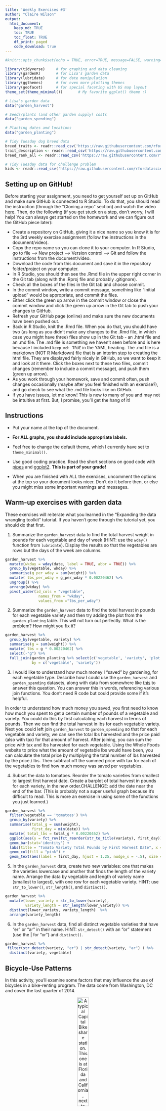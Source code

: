 ```yaml
---
title: 'Weekly Exercises #3'
author: "Claire Wilson"
output: 
  html_document:
    keep_md: TRUE
    toc: TRUE
    toc_float: TRUE
    df_print: paged
    code_download: true
---
```



```r
#knitr::opts_chunk$set(echo = TRUE, error=TRUE, message=FALSE, warning=FALSE)
```

```r
library(tidyverse)     # for graphing and data cleaning
library(gardenR)       # for Lisa's garden data
library(lubridate)     # for date manipulation
library(ggthemes)      # for even more plotting themes
library(geofacet)      # for special faceting with US map layout
theme_set(theme_minimal())       # My favorite ggplot() theme :)
```

```r
# Lisa's garden data
data("garden_harvest")

# Seeds/plants (and other garden supply) costs
data("garden_spending")

# Planting dates and locations
data("garden_planting")

# Tidy Tuesday dog breed data
breed_traits <- readr::read_csv('https://raw.githubusercontent.com/rfordatascience/tidytuesday/master/data/2022/2022-02-01/breed_traits.csv')
trait_description <- readr::read_csv('https://raw.githubusercontent.com/rfordatascience/tidytuesday/master/data/2022/2022-02-01/trait_description.csv')
breed_rank_all <- readr::read_csv('https://raw.githubusercontent.com/rfordatascience/tidytuesday/master/data/2022/2022-02-01/breed_rank.csv')

# Tidy Tuesday data for challenge problem
kids <- readr::read_csv('https://raw.githubusercontent.com/rfordatascience/tidytuesday/master/data/2020/2020-09-15/kids.csv')
```

## Setting up on GitHub!

Before starting your assignment, you need to get yourself set up on GitHub and make sure GitHub is connected to R Studio. To do that, you should read the instruction (through the "Cloning a repo" section) and watch the video [here](https://github.com/llendway/github_for_collaboration/blob/master/github_for_collaboration.md). Then, do the following (if you get stuck on a step, don't worry, I will help! You can always get started on the homework and we can figure out the GitHub piece later):

* Create a repository on GitHub, giving it a nice name so you know it is for the 3rd weekly exercise assignment (follow the instructions in the document/video).  
* Copy the repo name so you can clone it to your computer. In R Studio, go to file --> New project --> Version control --> Git and follow the instructions from the document/video.  
* Download the code from this document and save it in the repository folder/project on your computer.  
* In R Studio, you should then see the .Rmd file in the upper right corner in the Git tab (along with the .Rproj file and probably .gitignore).  
* Check all the boxes of the files in the Git tab and choose commit.  
* In the commit window, write a commit message, something like "Initial upload" would be appropriate, and commit the files.  
* Either click the green up arrow in the commit window or close the commit window and click the green up arrow in the Git tab to push your changes to GitHub.  
* Refresh your GitHub page (online) and make sure the new documents have been pushed out.  
* Back in R Studio, knit the .Rmd file. When you do that, you should have two (as long as you didn't make any changes to the .Rmd file, in which case you might have three) files show up in the Git tab - an .html file and an .md file. The .md file is something we haven't seen before and is here because I included `keep_md: TRUE` in the YAML heading. The .md file is a markdown (NOT R Markdown) file that is an interim step to creating the html file. They are displayed fairly nicely in GitHub, so we want to keep it and look at it there. Click the boxes next to these two files, commit changes (remember to include a commit message), and push them (green up arrow).  
* As you work through your homework, save and commit often, push changes occasionally (maybe after you feel finished with an exercise?), and go check to see what the .md file looks like on GitHub.  
* If you have issues, let me know! This is new to many of you and may not be intuitive at first. But, I promise, you'll get the hang of it! 



## Instructions

* Put your name at the top of the document. 

* **For ALL graphs, you should include appropriate labels.** 

* Feel free to change the default theme, which I currently have set to `theme_minimal()`. 

* Use good coding practice. Read the short sections on good code with [pipes](https://style.tidyverse.org/pipes.html) and [ggplot2](https://style.tidyverse.org/ggplot2.html). **This is part of your grade!**

* When you are finished with ALL the exercises, uncomment the options at the top so your document looks nicer. Don't do it before then, or else you might miss some important warnings and messages.


## Warm-up exercises with garden data

These exercises will reiterate what you learned in the "Expanding the data wrangling toolkit" tutorial. If you haven't gone through the tutorial yet, you should do that first.

  1. Summarize the `garden_harvest` data to find the total harvest weight in pounds for each vegetable and day of week (HINT: use the `wday()` function from `lubridate`). Display the results so that the vegetables are rows but the days of the week are columns.

```r
garden_harvest %>% 
  mutate(wkday = wday(date, label = TRUE, abbr = TRUE)) %>% 
  group_by(vegetable, wkday) %>% 
  summarise(g_per_wday = sum(weight)) %>% 
  mutate( lbs_per_wday = g_per_wday * 0.00220462) %>%
  ungroup() %>% 
  arrange(wkday) %>% 
  pivot_wider(id_cols = "vegetable",
               names_from = "wkday",
               values_from ="lbs_per_wday") 
```

  2. Summarize the `garden_harvest` data to find the total harvest in pounds for each vegetable variety and then try adding the plot from the `garden_planting` table. This will not turn out perfectly. What is the problem? How might you fix it?

```r
garden_harvest %>% 
  group_by(vegetable, variety) %>% 
  summarise(g = sum(weight)) %>% 
  mutate( lbs = g * 0.00220462) %>%  
  select(-"g") %>% 
  full_join(garden_planting %>% select(c('vegetable', 'variety', 'plot')), 
            by = c('vegetable', 'variety')) 
```

  3. I would like to understand how much money I "saved" by gardening, for each vegetable type. Describe how I could use the `garden_harvest` and `garden_spending` datasets, along with data from somewhere like [this](https://products.wholefoodsmarket.com/search?sort=relevance&store=10542) to answer this question. You can answer this in words, referencing various join functions. You don't need R code but could provide some if it's helpful.
  
  In order to understand how much money you saved, you first need to know how much you spent to get a certain number of pounds of a vegetable and variety. You could do this by first calculating each harvest in terms of pounds. Then we can find the total harvest in lbs for each vegetable variety. Next you could left join `garden_harvest` to `garden_spending` so that for each vegetable and variety, we can see the total lbs harvested and the price paid (also with tax) for that amount of harvest. After joining, you can sum the price with tax and lbs harvested for each vegetable. Using the Whole Foods website to price what the amount of vegetable lbs would have been, you can calculate the total price by multiplying the total number of lbs harvested by the price / lbs. Then subtract off the summed price with tax for each of the vegetables to find how much money was saved per vegetables. 

  4. Subset the data to tomatoes. Reorder the tomato varieties from smallest to largest first harvest date. Create a barplot of total harvest in pounds for each variety, in the new order.CHALLENGE: add the date near the end of the bar. (This is probably not a super useful graph because it's difficult to read. This is more an exercise in using some of the functions you just learned.)

```r

garden_harvest %>% 
  filter(vegetable == 'tomatoes') %>% 
  group_by(variety) %>% 
  summarise(total_g = sum(weight),
            first_day = min(date)) %>% 
  mutate( total_lbs = total_g * 0.00220462) %>% 
  ggplot(aes(y = fct_rev(fct_reorder(str_to_title(variety), first_day)), x = total_lbs)) +
  geom_bar(stat='identity') +
  labs(title = "Tomato Variety Total Pounds by First Harvest Date", x = "Lbs", y = "") +
  geom_col(fill = "pink") +
  geom_text(aes(label = first_day, hjust = 1.25, nudge_x = -.5), size = 3)
```

  5. In the `garden_harvest` data, create two new variables: one that makes the varieties lowercase and another that finds the length of the variety name. Arrange the data by vegetable and length of variety name (smallest to largest), with one row for each vegetable variety. HINT: use `str_to_lower()`, `str_length()`, and `distinct()`.
  
```r
garden_harvest %>% 
  mutate(lower_variety = str_to_lower(variety),
         variety_length = str_length(lower_variety)) %>% 
  distinct(lower_variety, variety_length)  %>% 
  arrange(variety_length)
```

  6. In the `garden_harvest` data, find all distinct vegetable varieties that have "er" or "ar" in their name. HINT: `str_detect()` with an "or" statement (use the | for "or") and `distinct()`.

```r
garden_harvest %>% 
 filter(str_detect(variety, "er") | str_detect(variety, "ar") ) %>% 
  distinct(variety, vegetable)
```


## Bicycle-Use Patterns

In this activity, you'll examine some factors that may influence the use of bicycles in a bike-renting program.  The data come from Washington, DC and cover the last quarter of 2014.

<center>

![A typical Capital Bikeshare station. This one is at Florida and California, next to Pleasant Pops.](https://www.macalester.edu/~dshuman1/data/112/bike_station.jpg){width="30%"}


![One of the vans used to redistribute bicycles to different stations.](https://www.macalester.edu/~dshuman1/data/112/bike_van.jpg){width="30%"}

</center>

Two data tables are available:

- `Trips` contains records of individual rentals
- `Stations` gives the locations of the bike rental stations

Here is the code to read in the data. We do this a little differently than usual, which is why it is included here rather than at the top of this file. To avoid repeatedly re-reading the files, start the data import chunk with `{r cache = TRUE}` rather than the usual `{r}`.

```r
data_site <- 
  "https://www.macalester.edu/~dshuman1/data/112/2014-Q4-Trips-History-Data.rds" 
Trips <- readRDS(gzcon(url(data_site)))
Stations<-read_csv("http://www.macalester.edu/~dshuman1/data/112/DC-Stations.csv")
```

**NOTE:** The `Trips` data table is a random subset of 10,000 trips from the full quarterly data. Start with this small data table to develop your analysis commands. **When you have this working well, you should access the full data set of more than 600,000 events by removing `-Small` from the name of the `data_site`.**

### Temporal patterns

It's natural to expect that bikes are rented more at some times of day, some days of the week, some months of the year than others. The variable `sdate` gives the time (including the date) that the rental started. Make the following plots and interpret them:

  7. A density plot, which is a smoothed out histogram, of the events versus `sdate`. Use `geom_density()`.
  
```r
Trips %>% 
  ggplot(aes(x = sdate)) +
  geom_density(fill = "maroon4") +
  labs(title = "Density of Bike Rental Events Over Time", x = "", y ="") +
  theme(axis.text.y = element_blank())
```
  
Interpret: Between October and January, we see the frequency of bike rentals decrease. This makes sense because the weather gets colder and colder so we would expect to see less people renting bikes in the winter. 


  8. A density plot of the events versus time of day.  You can use `mutate()` with `lubridate`'s  `hour()` and `minute()` functions to extract the hour of the day and minute within the hour from `sdate`. Hint: A minute is 1/60 of an hour, so create a variable where 3:30 is 3.5 and 3:45 is 3.75.
  
```r
Trips %>% 
  mutate(time_dec = hour(sdate) + minute(sdate) / 60) %>% 
  ggplot(aes(x = time_dec)) +
  geom_density(fill = "maroon3") +
  labs(title = "Number of Bike Rental Events per Time of Day", x = "", y ="") +
  theme(axis.text.y = element_blank())
```
  
Interpret: Across the hours of the day, we see the frequency of bike rentals increase in the morning as people wake up and start going to work. There is a peak in use at around 9 am when that is rush our of going to work. There is a dip after than as people settle into their days. There is another increase in frequency around lunch time as people rent bikes to go get lunch, and finally a last peak around 5/6 pm when people go home from work! There is a little increase around 1 am and this could be because of people riding home from a night out. 
  
  9. A bar graph of the events versus day of the week. Put day on the y-axis.
  
```r
Trips %>% 
  mutate(DoW = wday(sdate, label = TRUE, abbr = TRUE)) %>% 
  ggplot(aes(y = fct_rev(DoW))) +
  geom_bar(fill = "maroon2", col = "maroon") +
  labs(title = "Number of Bike Rental Events per Day of Week", x = "", y ="")
```
  
Interpret: We see here that the largest number of rental events occur during the weekdays. This suggests to me that most people use the bike rental service to commute to their jobs. The rentals are also used on the weekends though for errands and fun things!


  10. Facet your graph from exercise 8. by day of the week. Is there a pattern?
  
```r
Trips %>% 
  mutate(time_dec = hour(sdate) + minute(sdate) / 60,
         DoW = wday(sdate, label = TRUE, abbr = TRUE)) %>% 
  ggplot(aes(x = time_dec)) +
  geom_density(fill = "pink") +
  labs(title = "Density of Bike Rental Events per Time of Day", x = "", y ="") +
  facet_wrap(~ DoW) +
  theme(axis.text.y = element_blank())
```

Interpret: From these graphs, we see a similar trend in rental frequency between the last few graphs. On weekdays, there is a consistent trend in peak rentals in the mornings and evenings when people are commuting to and from work, in addition to a slight bump over lunch time when people get food. On weekends, there a general peak slope through the entire day as people are out and about doing fun things at all times of the day. We also see smaller bumps around 1 am over the weekends when people are out late more often.


The variable `client` describes whether the renter is a regular user (level `Registered`) or has not joined the bike-rental organization (`Causal`). The next set of exercises investigate whether these two different categories of users show different rental behavior and how `client` interacts with the patterns you found in the previous exercises. 

  11. Change the graph from exercise 10 to set the `fill` aesthetic for `geom_density()` to the `client` variable. You should also set `alpha = .5` for transparency and `color=NA` to suppress the outline of the density function.
  
```r
Trips %>% 
  mutate(time_dec = hour(sdate) + minute(sdate) / 60,
         DoW = wday(sdate, label = TRUE, abbr = TRUE)) %>% 
  ggplot(aes(x = time_dec)) +
  geom_density(aes(fill = client), color = NA, alpha = 0.5) +
  labs(title = "Density of Bike Rental Events per Time of Day by Day of Week", x = "", y ="", fill = "Client") +
  facet_wrap(~ DoW) +
  theme(axis.text.y = element_blank())
```

Interpret: By specifying the type of client, we learn more about how different riders use the bike service. It appears that the Registered clients are the one that rent bikes during the week to commute to work as their peaks are at 9 and 5 ish. The casual rider distribution actually doesn't appear to vary much across the days of the week. The rentals are a slow increase over the afternoons of all days. 

  12. Change the previous graph by adding the argument `position = position_stack()` to `geom_density()`. In your opinion, is this better or worse in terms of telling a story? What are the advantages/disadvantages of each?
  
```r
Trips %>% 
  mutate(time_dec = hour(sdate) + minute(sdate) / 60,
         DoW = wday(sdate, label = TRUE, abbr = TRUE)) %>% 
  ggplot(aes(x = time_dec)) +
  geom_density(aes(fill = client), color = NA, alpha = 0.5, position = position_stack()) +
  labs(title = "Density of Bike Rental Events per Time of Day and Day of Week", x = "", y ="", fill = "Client") +
  facet_wrap(~ DoW) +
  theme(axis.text.y = element_blank())
```
  
Interpret: This is worse for storytelling because the stack function adds the Casual distribution to be shown on top of the Registered distribution rather than starting the values at zero again. This prevents us from seeing the true trend over time of the Causal riders because we see residual trends left over from the registered clients. This stack could be good for see the cumulative trend for all clients as the last layer. The Casual rider outline shows the same trend when we don't facet at all for client. So what we actually see is the amount the total trend that the Registered riders make up.  

  13. In this graph, go back to using the regular density plot (without `position = position_stack()`). Add a new variable to the dataset called `weekend` which will be "weekend" if the day is Saturday or Sunday and  "weekday" otherwise (HINT: use the `ifelse()` function and the `wday()` function from `lubridate`). Then, update the graph from the previous problem by faceting on the new `weekend` variable. 
  
```r
Trips %>% 
  mutate(time_dec = hour(sdate) + minute(sdate) / 60,
         DoW = wday(sdate, label = TRUE, abbr = TRUE),
         weekend = ifelse(DoW == c("Sat", "Sun"), 'weekend', 'weekday')) %>% 
  ggplot(aes(x = time_dec)) +
  geom_density(aes(fill = client), color = NA, alpha = 0.5) +
  labs(title = "Density of Bike Rental Events per Time of Day", x = "", y ="", fill = "Client") +
  facet_wrap(~ weekend) +
  theme(axis.text.y = element_blank())
```
  
Interpret:  Looking at weekdays, we see that casual riders rent bikes more in the afternoons while the Registered riders rent bikes more round 8 am and 7 pm at higher intensities. On the weekend both Casual and Registered riders rent bikes most in the afternoon between 12 and 4 with Causal riders renting the most. We do see that Registered riders rent bikes around 1 am more than Casual riders. 


  14. Change the graph from the previous problem to facet on `client` and fill with `weekday`. What information does this graph tell you that the previous didn't? Is one graph better than the other?
  
```r
Trips %>% 
  mutate(time_dec = hour(sdate) + minute(sdate) / 60,
         DoW = wday(sdate, label = TRUE, abbr = TRUE),
         weekend = ifelse(DoW == c("Sat", "Sun"), 'weekend', 'weekday')) %>% 
  ggplot(aes(x = time_dec)) +
  geom_density(aes(fill = weekend), color = NA, alpha = 0.5) +
  labs(title = "Number of Bike Rental Events per Time of Day", x = "", y ="", fill = "Weekend") +
  facet_wrap(~ client) +
  theme(axis.text.y = element_blank())
```
Interpret: The trends differ between weekdays and weekends more for Registered riders than Casual riders. It also appears that Casual riders use bikes slightly more on weekends than weekdays with a sharper peak around 3pm. We can also see how Registered riders change their habits between weekdays and weekends when they like to rent their bikes.  

### Spatial patterns

  15. Use the latitude and longitude variables in `Stations` to make a visualization of the total number of departures from each station in the `Trips` data. Use either color or size to show the variation in number of departures. We will improve this plot next week when we learn about maps!
  
```r
Trips %>% 
  group_by(sstation) %>% 
  count() %>% 
  left_join(Stations, by = c("sstation" = "name")) %>% 
  ggplot(aes(x = long, y = lat)) +
  geom_point(aes(col = n), alpha = 0.75) +
  scale_color_continuous(low = "pink", high = "maroon4") +
  labs(title = "Total Number of Bike Departures in Space", col = "Departures", x = "Longitude", y = "Latitude")
```

Interpret: The highest number of rentals appear to occur in the city or in the most concentrated part of the rental space. All the points are clustered together and it appears that people mostly use the service to get around the within the cities.

  16. Only 14.4% of the trips in our data are carried out by casual users. Create a plot that shows which area(s) have stations with a much higher percentage of departures by casual users. What patterns do you notice? (Again, we'll improve this next week when we learn about maps).
  
```r
Trips %>% 
  group_by(sstation) %>% 
  summarise(prop_casual =  sum(client == 'Casual') / n()) %>% 
  left_join(Stations, by = c("sstation" = "name")) %>% 
  ggplot(aes(x = long, y = lat)) +
  geom_point(aes(col = prop_casual), alpha = 0.75) +
  scale_color_continuous(low = "pink", high = "maroon4") +
  labs(title = "Proportion of Bike Departures by Clients in Space", col = "Departures", x = "Longitude", y = "Latitude")
```
  
Interpret: The largest proportion of Casual riders appear to com from outside of the cities or appear to leave the cities and come back. This helps me to conclude that casual riders go between the city and suburbs occasionally whhile the registered riders rely on the bike service to commute around the city more consistently.  
  
  
**DID YOU REMEMBER TO GO BACK AND CHANGE THIS SET OF EXERCISES TO THE LARGER DATASET? IF NOT, DO THAT NOW.**

## Dogs!

In this section, we'll use the data from 2022-02-01 Tidy Tuesday. If you didn't use that data or need a little refresher on it, see the [website](https://github.com/rfordatascience/tidytuesday/blob/master/data/2022/2022-02-01/readme.md).

  17. The final product of this exercise will be a graph that has breed on the y-axis and the sum of the numeric ratings in the `breed_traits` dataset on the x-axis, with a dot for each rating. First, create a new dataset called `breed_traits_total` that has two variables -- `Breed` and `total_rating`. The `total_rating` variable is the sum of the numeric ratings in the `breed_traits` dataset (we'll use this dataset again in the next problem). Then, create the graph just described. Omit Breeds with a `total_rating` of 0 and order the Breeds from highest to lowest ranked. You may want to adjust the `fig.height` and `fig.width` arguments inside the code chunk options (eg. `{r, fig.height=8, fig.width=4}`) so you can see things more clearly - check this after you knit the file to assure it looks like what you expected.

```r
breed_traits_total <- 
  breed_traits %>% 
  select(- c(`Coat Type`, `Coat Length`)) %>% 
  mutate(total_rating = rowSums(select(., -Breed))) %>% 
  filter(total_rating > 0) %>% 
  select(Breed, total_rating)

```


```r
  
 breed_traits_total %>% 
   ggplot(aes(x = total_rating, y = fct_reorder(Breed,total_rating))) +
   geom_bar(stat = 'identity', fill = "darkred") +
  labs(title = "Total Rating by Dog Breed", x = "", y ="")
```

  18. The final product of this exercise will be a graph with the top-20 dogs in total ratings (from previous problem) on the y-axis, year on the x-axis, and points colored by each breed's ranking for that year (from the `breed_rank_all` dataset). The points within each breed will be connected by a line, and the breeds should be arranged from the highest median rank to lowest median rank ("highest" is actually the smallest number, eg. 1 = best). After you're finished, think of AT LEAST one thing you could you do to make this graph better. HINTS: 1. Start with the `breed_rank_all` dataset and pivot it so year is a variable. 2. Use the `separate()` function to get year alone, and there's an extra argument in that function that can make it numeric. 3. For both datasets used, you'll need to `str_squish()` Breed before joining. 
  
```r

special_breeds <- breed_rank_all %>%
  pivot_longer(cols = `2013 Rank`:`2020 Rank`,
              names_to = "Year",
              values_to = "Rank" ) %>% 
  separate(Year, 
           into = "Year",
           extra = 'drop',
           convert = TRUE) %>% 
  inner_join(breed_traits_total %>% mutate(Breed = str_squish(Breed)) %>% arrange(total_rating) %>% top_n(20), 
            by = 'Breed')
  
breed_traits_total %>% mutate(Breed = str_squish(Breed)) %>% arrange(total_rating) %>% top_n(20)
                                                                      
special_breeds %>% 
 ggplot(aes(y = fct_reorder(Breed, total_rating), x = Year, color = Rank)) +
  geom_point() +
  geom_line(aes(group =Breed)) +
  labs(title = 'Top 20 Dog Breeds Ranked Across Time', x = "", y ="" ) +
  scale_color_continuous(low = "maroon4", high = "white")
```

The lines connecting each point do not mean much. I would do the top 10 and have color be Breed, and put rank on the y to see how rank varied over time x for each breed. 

  19. Create your own! Requirements: use a `join` or `pivot` function (or both, if you'd like), a `str_XXX()` function, and a `fct_XXX()` function to create a graph using any of the dog datasets. One suggestion is to try to improve the graph you created for the Tidy Tuesday assignment. If you want an extra challenge, find a way to use the dog images in the `breed_rank_all` file - check out the `ggimage` library and [this resource](https://wilkelab.org/ggtext/) for putting images as labels.
  
```r
breed_rank_all %>%
  pivot_longer(cols = `2013 Rank`:`2020 Rank`,
              names_to = "Year",
              values_to = "Rank" ) %>% 
  separate(Year, 
           into = "Year",
           extra = 'drop',
           convert = TRUE) %>% 
  inner_join(breed_traits %>% 
               filter(`Drooling Level` == '5') %>% 
               mutate(Breed = str_squish(Breed)),
                       by = 'Breed') %>% 
  ggplot(aes(color = fct_rev(fct_reorder(Breed, Rank)), x = Year, y = Rank))+
  geom_point() +
  geom_line(aes(group = Breed)) +
  labs(title = "Ranks Across Time of Dog Breeds that Drool the Most", x = "", y ="", color = 'Breed')
  
```
  
Here we see that out of the 5 dogs that got a 5 score on 'Drooling Level', Newfoundlands are the most highly ranked and are the best while Neapolitan Mastiffs are the lowest ranked. 

## GitHub link

  20. Below, provide a link to your GitHub page with this set of Weekly Exercises. Specifically, if the name of the file is 03_exercises.Rmd, provide a link to the 03_exercises.md file, which is the one that will be most readable on GitHub.
  
[03_exercises.Rmd Git Link](https://github.com/csswilson/ds_exercise_3.git)

## Challenge problem! 

This problem uses the data from the Tidy Tuesday competition this week, `kids`. If you need to refresh your memory on the data, read about it [here](https://github.com/rfordatascience/tidytuesday/blob/master/data/2020/2020-09-15/readme.md). 

  21. In this exercise, you are going to try to replicate the graph below, created by Georgios Karamanis. I'm sure you can find the exact code on GitHub somewhere, but **DON'T DO THAT!** You will only be graded for putting an effort into this problem. So, give it a try and see how far you can get without doing too much googling. HINT: use `facet_geo()`. The graphic won't load below since it came from a location on my computer. So, you'll have to reference the original html on the moodle page to see it.
  

**DID YOU REMEMBER TO UNCOMMENT THE OPTIONS AT THE TOP?**

